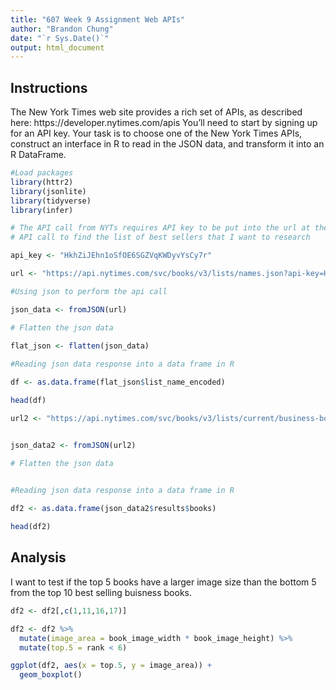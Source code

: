 ---
title: "607 Week 9 Assignment Web APIs"
author: "Brandon Chung"
date: "`r Sys.Date()`"
output: html_document
---

## Instructions


The New York Times web site provides a rich set of APIs, as described here:  https://developer.nytimes.com/apis 
You’ll need to start by signing up for an API key. 
Your task is to choose one of the New York Times APIs, construct an interface in R to read in the JSON data, and 
transform it into an R DataFrame.


```{r}
#Load packages
library(httr2)
library(jsonlite)
library(tidyverse)
library(infer)
```

```{r}
# The API call from NYTs requires API key to be put into the url at the end, and certain parameters for querying eg (lists/names)
# API call to find the list of best sellers that I want to research

api_key <- "HkhZiJEhn1oSfOE6SGZVqKWDyvYsCy7r"

url <- "https://api.nytimes.com/svc/books/v3/lists/names.json?api-key=HkhZiJEhn1oSfOE6SGZVqKWDyvYsCy7r"

#Using json to perform the api call

json_data <- fromJSON(url)

# Flatten the json data

flat_json <- flatten(json_data)
                     
#Reading json data response into a data frame in R

df <- as.data.frame(flat_json$list_name_encoded)

head(df)
```




```{r}
url2 <- "https://api.nytimes.com/svc/books/v3/lists/current/business-books.json?api-key=HkhZiJEhn1oSfOE6SGZVqKWDyvYsCy7r"


json_data2 <- fromJSON(url2)

# Flatten the json data

                     
#Reading json data response into a data frame in R

df2 <- as.data.frame(json_data2$results$books)

head(df2)
```

## Analysis

I want to test if the top 5 books have a larger image size than the bottom 5 from the top 10 best selling buisness books.

```{r}
df2 <- df2[,c(1,11,16,17)]

df2 <- df2 %>%
  mutate(image_area = book_image_width * book_image_height) %>%
  mutate(top.5 = rank < 6)
```

```{r}
ggplot(df2, aes(x = top.5, y = image_area)) +
  geom_boxplot()
```
